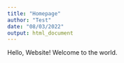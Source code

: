 ---
title: "Homepage"
author: "Test"
date: "08/03/2022"
output: html_document
---

Hello, Website! Welcome to the world.

